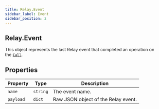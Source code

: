 ```yaml
---
title: Relay.Event
sidebar_label: Event
sidebar_position: 2
---
```


[relay-event]: /sdks/reference/realtime-sdk/v2/sdks/python/event
[relay-calling-call]: /sdks/reference/realtime-sdk/v2/sdks/python/calling/call

## Relay.Event

This object represents the last Relay event that completed an operation on the [`Call`][relay-calling-call].

## Properties

| Property | Type | Description |
| -------- | ---- | ----------- |
| `name` | `string` | The event name. |
| `payload` | `dict` | Raw JSON object of the Relay event. |